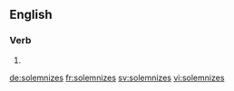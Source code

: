 
==English==

===Verb===
{{head|en|verb form}}

# {{en-third-person singular of|solemnize}}

[[de:solemnizes]]
[[fr:solemnizes]]
[[sv:solemnizes]]
[[vi:solemnizes]]